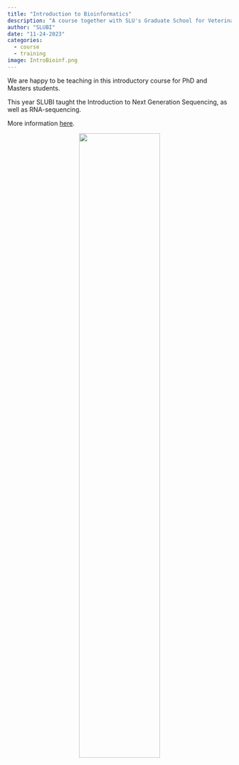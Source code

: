 ```yaml
---
title: "Introduction to Bioinformatics"
description: "A course together with SLU's Graduate School for Veterinary Medicine and Animal Science"
author: "SLUBI"
date: "11-24-2023"
categories:
  - course
  - training
image: IntroBioinf.png
---
```


We are happy to be teaching in this introductory course for PhD and Masters students. 

This year SLUBI taught the Introduction to Next Generation Sequencing, as well as RNA-sequencing. 

More information [here](https://www.slu.se/en/education/programmes-courses/course/PVS0141/0/Introduction-to-bioinformatics/).

<center>
![](IntroBioinf.png){.class width=60%}